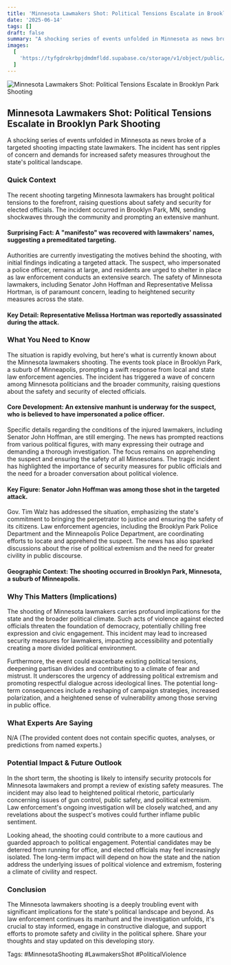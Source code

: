 ```yaml
---
title: 'Minnesota Lawmakers Shot: Political Tensions Escalate in Brooklyn Park Shooting'
date: '2025-06-14'
tags: []
draft: false
summary: "A shocking series of events unfolded in Minnesota as news broke of a targeted shooting impacting state lawmakers. The incident has sent ripples of concern and demands for increased safety measures throughout the state's political landscape."
images:
  [
    'https://tyfgdrokrbpjdmdmfldd.supabase.co/storage/v1/object/public/image/2025-06-14-12-03-27-695-04-00.jpg',
  ]
---
```


![Minnesota Lawmakers Shot: Political Tensions Escalate in Brooklyn Park Shooting](https://tyfgdrokrbpjdmdmfldd.supabase.co/storage/v1/object/public/image/2025-06-14-12-03-27-695-04-00.jpg)

## Minnesota Lawmakers Shot: Political Tensions Escalate in Brooklyn Park Shooting

A shocking series of events unfolded in Minnesota as news broke of a targeted shooting impacting state lawmakers. The incident has sent ripples of concern and demands for increased safety measures throughout the state's political landscape.

### Quick Context

The recent shooting targeting Minnesota lawmakers has brought political tensions to the forefront, raising questions about safety and security for elected officials. The incident occurred in Brooklyn Park, MN, sending shockwaves through the community and prompting an extensive manhunt.

#### Surprising Fact: A "manifesto" was recovered with lawmakers' names, suggesting a premeditated targeting.

Authorities are currently investigating the motives behind the shooting, with initial findings indicating a targeted attack. The suspect, who impersonated a police officer, remains at large, and residents are urged to shelter in place as law enforcement conducts an extensive search. The safety of Minnesota lawmakers, including Senator John Hoffman and Representative Melissa Hortman, is of paramount concern, leading to heightened security measures across the state.

#### Key Detail: Representative Melissa Hortman was reportedly assassinated during the attack.

### What You Need to Know

The situation is rapidly evolving, but here's what is currently known about the Minnesota lawmakers shooting. The events took place in Brooklyn Park, a suburb of Minneapolis, prompting a swift response from local and state law enforcement agencies. The incident has triggered a wave of concern among Minnesota politicians and the broader community, raising questions about the safety and security of elected officials.

#### Core Development: An extensive manhunt is underway for the suspect, who is believed to have impersonated a police officer.

Specific details regarding the conditions of the injured lawmakers, including Senator John Hoffman, are still emerging. The news has prompted reactions from various political figures, with many expressing their outrage and demanding a thorough investigation. The focus remains on apprehending the suspect and ensuring the safety of all Minnesotans. The tragic incident has highlighted the importance of security measures for public officials and the need for a broader conversation about political violence.

#### Key Figure: Senator John Hoffman was among those shot in the targeted attack.

Gov. Tim Walz has addressed the situation, emphasizing the state's commitment to bringing the perpetrator to justice and ensuring the safety of its citizens. Law enforcement agencies, including the Brooklyn Park Police Department and the Minneapolis Police Department, are coordinating efforts to locate and apprehend the suspect. The news has also sparked discussions about the rise of political extremism and the need for greater civility in public discourse.

#### Geographic Context: The shooting occurred in Brooklyn Park, Minnesota, a suburb of Minneapolis.

### Why This Matters (Implications)

The shooting of Minnesota lawmakers carries profound implications for the state and the broader political climate. Such acts of violence against elected officials threaten the foundation of democracy, potentially chilling free expression and civic engagement. This incident may lead to increased security measures for lawmakers, impacting accessibility and potentially creating a more divided political environment.

Furthermore, the event could exacerbate existing political tensions, deepening partisan divides and contributing to a climate of fear and mistrust. It underscores the urgency of addressing political extremism and promoting respectful dialogue across ideological lines. The potential long-term consequences include a reshaping of campaign strategies, increased polarization, and a heightened sense of vulnerability among those serving in public office.

### What Experts Are Saying

N/A (The provided content does not contain specific quotes, analyses, or predictions from named experts.)

### Potential Impact & Future Outlook

In the short term, the shooting is likely to intensify security protocols for Minnesota lawmakers and prompt a review of existing safety measures. The incident may also lead to heightened political rhetoric, particularly concerning issues of gun control, public safety, and political extremism. Law enforcement's ongoing investigation will be closely watched, and any revelations about the suspect's motives could further inflame public sentiment.

Looking ahead, the shooting could contribute to a more cautious and guarded approach to political engagement. Potential candidates may be deterred from running for office, and elected officials may feel increasingly isolated. The long-term impact will depend on how the state and the nation address the underlying issues of political violence and extremism, fostering a climate of civility and respect.

### Conclusion

The Minnesota lawmakers shooting is a deeply troubling event with significant implications for the state's political landscape and beyond. As law enforcement continues its manhunt and the investigation unfolds, it's crucial to stay informed, engage in constructive dialogue, and support efforts to promote safety and civility in the political sphere. Share your thoughts and stay updated on this developing story.

Tags: #MinnesotaShooting #LawmakersShot #PoliticalViolence
